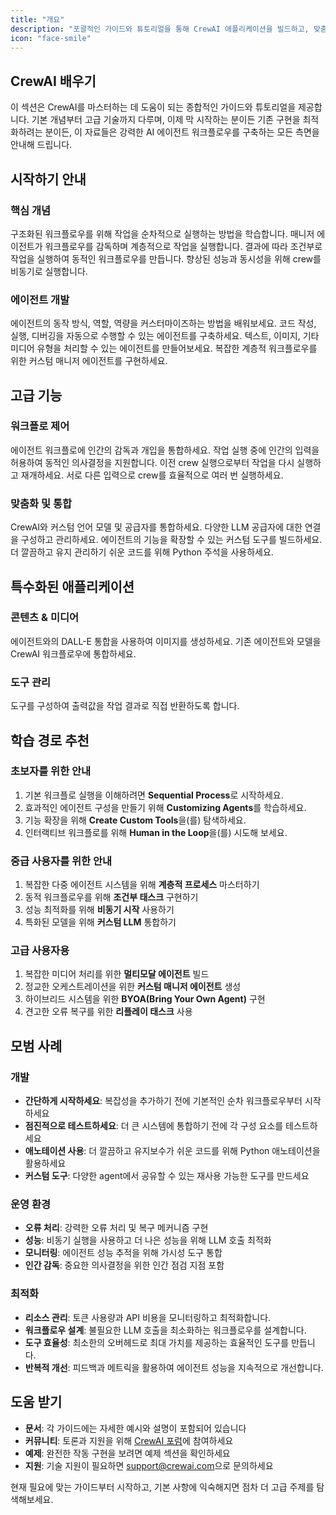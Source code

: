 ```yaml
---
title: "개요"
description: "포괄적인 가이드와 튜토리얼을 통해 CrewAI 애플리케이션을 빌드하고, 맞춤화하며, 최적화하는 방법을 알아보세요."
icon: "face-smile"
---
```


## CrewAI 배우기

이 섹션은 CrewAI를 마스터하는 데 도움이 되는 종합적인 가이드와 튜토리얼을 제공합니다. 기본 개념부터 고급 기술까지 다루며, 이제 막 시작하는 분이든 기존 구현을 최적화하려는 분이든, 이 자료들은 강력한 AI 에이전트 워크플로우를 구축하는 모든 측면을 안내해 드립니다.

## 시작하기 안내

### 핵심 개념
<CardGroup cols={2}>
  <Card title="순차적 프로세스" icon="list-ol" href="/ko/learn/sequential-process">
    구조화된 워크플로우를 위해 작업을 순차적으로 실행하는 방법을 학습합니다.
  </Card>

  <Card title="계층적 프로세스" icon="sitemap" href="/ko/learn/hierarchical-process">
    매니저 에이전트가 워크플로우를 감독하며 계층적으로 작업을 실행합니다.
  </Card>

  <Card title="조건부 작업" icon="code-branch" href="/ko/learn/conditional-tasks">
    결과에 따라 조건부로 작업을 실행하여 동적인 워크플로우를 만듭니다.
  </Card>

  <Card title="비동기 시작" icon="bolt" href="/ko/learn/kickoff-async">
    향상된 성능과 동시성을 위해 crew를 비동기로 실행합니다.
  </Card>
</CardGroup>

### 에이전트 개발
<CardGroup cols={2}>
  <Card title="에이전트 커스터마이징" icon="user-gear" href="/ko/learn/customizing-agents">
    에이전트의 동작 방식, 역할, 역량을 커스터마이즈하는 방법을 배워보세요.
  </Card>

  <Card title="에이전트 코딩" icon="code" href="/ko/learn/coding-agents">
    코드 작성, 실행, 디버깅을 자동으로 수행할 수 있는 에이전트를 구축하세요.
  </Card>

  <Card title="멀티모달 에이전트" icon="images" href="/ko/learn/multimodal-agents">
    텍스트, 이미지, 기타 미디어 유형을 처리할 수 있는 에이전트를 만들어보세요.
  </Card>

  <Card title="커스텀 매니저 에이전트" icon="user-tie" href="/ko/learn/custom-manager-agent">
    복잡한 계층적 워크플로우를 위한 커스텀 매니저 에이전트를 구현하세요.
  </Card>
</CardGroup>

## 고급 기능

### 워크플로 제어
<CardGroup cols={2}>
  <Card title="Human in the Loop" icon="user-check" href="/ko/learn/human-in-the-loop">
    에이전트 워크플로에 인간의 감독과 개입을 통합하세요.
  </Card>

  <Card title="Human Input on Execution" icon="hand-paper" href="/ko/learn/human-input-on-execution">
    작업 실행 중에 인간의 입력을 허용하여 동적인 의사결정을 지원합니다.
  </Card>

  <Card title="Replay Tasks" icon="rotate-left" href="/ko/learn/replay-tasks-from-latest-crew-kickoff">
    이전 crew 실행으로부터 작업을 다시 실행하고 재개하세요.
  </Card>

  <Card title="Kickoff for Each" icon="repeat" href="/ko/learn/kickoff-for-each">
    서로 다른 입력으로 crew를 효율적으로 여러 번 실행하세요.
  </Card>
</CardGroup>

### 맞춤화 및 통합
<CardGroup cols={2}>
  <Card title="커스텀 LLM" icon="brain" href="/ko/learn/custom-llm">
    CrewAI와 커스텀 언어 모델 및 공급자를 통합하세요.
  </Card>

  <Card title="LLM 연결" icon="link" href="/ko/learn/llm-connections">
    다양한 LLM 공급자에 대한 연결을 구성하고 관리하세요.
  </Card>

  <Card title="커스텀 도구 생성" icon="wrench" href="/ko/learn/create-custom-tools">
    에이전트의 기능을 확장할 수 있는 커스텀 도구를 빌드하세요.
  </Card>

  <Card title="주석 사용하기" icon="at" href="/ko/learn/using-annotations">
    더 깔끔하고 유지 관리하기 쉬운 코드를 위해 Python 주석을 사용하세요.
  </Card>
</CardGroup>

## 특수화된 애플리케이션

### 콘텐츠 & 미디어
<CardGroup cols={2}>
  <Card title="DALL-E 이미지 생성" icon="image" href="/ko/learn/dalle-image-generation">
    에이전트와의 DALL-E 통합을 사용하여 이미지를 생성하세요.
  </Card>

  <Card title="내 에이전트 가져오기" icon="user-plus" href="/ko/learn/bring-your-own-agent">
    기존 에이전트와 모델을 CrewAI 워크플로우에 통합하세요.
  </Card>
</CardGroup>

### 도구 관리
<CardGroup cols={2}>
  <Card title="도구 출력을 결과로 강제" icon="hammer" href="/ko/learn/force-tool-output-as-result">
    도구를 구성하여 출력값을 작업 결과로 직접 반환하도록 합니다.
  </Card>
</CardGroup>

## 학습 경로 추천

### 초보자를 위한 안내
1. 기본 워크플로 실행을 이해하려면 **Sequential Process**로 시작하세요.
2. 효과적인 에이전트 구성을 만들기 위해 **Customizing Agents**를 학습하세요.
3. 기능 확장을 위해 **Create Custom Tools**을(를) 탐색하세요.
4. 인터랙티브 워크플로를 위해 **Human in the Loop**을(를) 시도해 보세요.

### 중급 사용자를 위한 안내
1. 복잡한 다중 에이전트 시스템을 위해 **계층적 프로세스** 마스터하기
2. 동적 워크플로우를 위해 **조건부 태스크** 구현하기
3. 성능 최적화를 위해 **비동기 시작** 사용하기
4. 특화된 모델을 위해 **커스텀 LLM** 통합하기

### 고급 사용자용
1. 복잡한 미디어 처리를 위한 **멀티모달 에이전트** 빌드
2. 정교한 오케스트레이션을 위한 **커스텀 매니저 에이전트** 생성
3. 하이브리드 시스템을 위한 **BYOA(Bring Your Own Agent)** 구현
4. 견고한 오류 복구를 위한 **리플레이 태스크** 사용

## 모범 사례

### 개발
- **간단하게 시작하세요**: 복잡성을 추가하기 전에 기본적인 순차 워크플로우부터 시작하세요
- **점진적으로 테스트하세요**: 더 큰 시스템에 통합하기 전에 각 구성 요소를 테스트하세요
- **애노테이션 사용**: 더 깔끔하고 유지보수가 쉬운 코드를 위해 Python 애노테이션을 활용하세요
- **커스텀 도구**: 다양한 agent에서 공유할 수 있는 재사용 가능한 도구를 만드세요

### 운영 환경
- **오류 처리**: 강력한 오류 처리 및 복구 메커니즘 구현
- **성능**: 비동기 실행을 사용하고 더 나은 성능을 위해 LLM 호출 최적화
- **모니터링**: 에이전트 성능 추적을 위해 가시성 도구 통합
- **인간 감독**: 중요한 의사결정을 위한 인간 점검 지점 포함

### 최적화
- **리소스 관리**: 토큰 사용량과 API 비용을 모니터링하고 최적화합니다.
- **워크플로우 설계**: 불필요한 LLM 호출을 최소화하는 워크플로우를 설계합니다.
- **도구 효율성**: 최소한의 오버헤드로 최대 가치를 제공하는 효율적인 도구를 만듭니다.
- **반복적 개선**: 피드백과 메트릭을 활용하여 에이전트 성능을 지속적으로 개선합니다.

## 도움 받기

- **문서**: 각 가이드에는 자세한 예시와 설명이 포함되어 있습니다
- **커뮤니티**: 토론과 지원을 위해 [CrewAI 포럼](https://community.crewai.com)에 참여하세요
- **예제**: 완전한 작동 구현을 보려면 예제 섹션을 확인하세요
- **지원**: 기술 지원이 필요하면 [support@crewai.com](mailto:support@crewai.com)으로 문의하세요

현재 필요에 맞는 가이드부터 시작하고, 기본 사항에 익숙해지면 점차 더 고급 주제를 탐색해보세요.